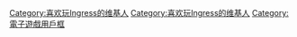 {{Userbox
  |border-c = #ffffff
  |border-s = 1
  |id-c    = #000000
  |id-s    = 8
  |id-fc   = #2b75ff
  |info-c   = #000000
  |info-s   = 10
  |info-fc  = #FFFFFF
  |id       = Resistance<br /><span style="color:white;">OR</span><br /><span style="color:lightgreen;">Enlightened</span>
  |info     = 这个用户是一名'''[[Ingress|<span style="color:white;">特工</span>]]'''。
  |nocat    = {{{nocat|喜欢玩Ingress的维基人}}}
}}<includeonly>[[Category:喜欢玩Ingress的维基人]]</includeonly><noinclude>
[[Category:喜欢玩Ingress的维基人]]
[[Category:電子遊戲用戶框]]
</noinclude>